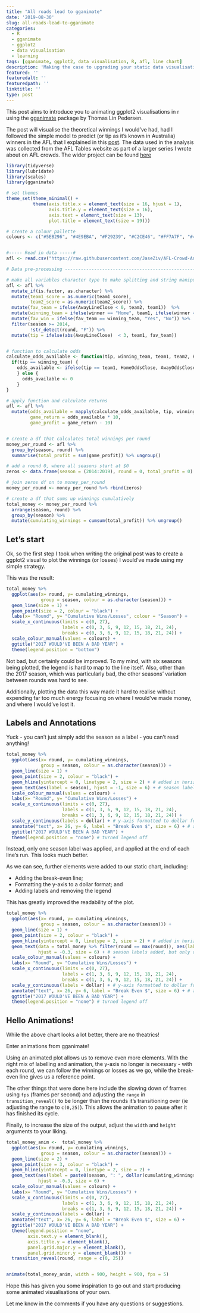 ```yaml
---
title: "All roads lead to gganimate"
date: '2019-08-30'
slug: all-roads-lead-to-gganimate
categories:
  - R
  - gganimate
  - ggplot2
  - data visualisation
  - learning
tags: [gganimate, ggplot2, data visualisation, R, afl, line chart]
description: 'Making the case to upgrading your static data visualisations to animated visualisations using gganimate'
featured: ''
featuredalt: ''
featuredpath: ''
linktitle: ''
type: post
---
```



This post aims to introduce you to animating ggplot2 visualisations in r using the [gganimate](https://github.com/thomasp85/gganimate) package by Thomas Lin Pedersen. 

The post will visualise the theoretical winnings I would've had, had I followed the simple model to predict (or tip as it's known in Australia) winners in the AFL that I explained in this [post](https://www.dontblamethedata.com/blog/simplifying-afl-tipping/). The data used in the analysis was collected from the AFL Tables website as part of a larger series I wrote about on AFL crowds. The wider project can be found [here](https://github.com/JaseZiv/AFL-Crowd-Analytics)

```r
library(tidyverse)
library(lubridate)
library(scales)
library(gganimate)

# set themes
theme_set(theme_minimal() +
          theme(axis.title.x = element_text(size = 16, hjust = 1), 
                axis.title.y = element_text(size = 16), 
                axis.text = element_text(size = 13),
                plot.title = element_text(size = 19)))

# create a colour pallette
colours <- c("#5EB296", "#4E9EBA", "#F29239", "#C2CE46", "#FF7A7F", "#4D4D4D")


#----- Read in data -----#
afl <- read.csv("https://raw.githubusercontent.com/JaseZiv/AFL-Crowd-Analytics/master/data/cleaned_data/afl_model_data.csv", stringsAsFactors = F)

# Data pre-processing -----------------------------------------------------

# make all variables character type to make splitting and string manipulation easier
afl <- afl %>% 
  mutate_if(is.factor, as.character) %>% 
  mutate(team1_score = as.numeric(team1_score),
         team2_score = as.numeric(team2_score)) %>% 
  mutate(fav_team = ifelse(AwayLineClose < 0, team2, team1))  %>% 
  mutate(winning_team = ifelse(winner == "Home", team1, ifelse(winner == "Away", team2, "Draw"))) %>% 
  mutate(fav_win = ifelse(fav_team == winning_team, "Yes", "No")) %>% 
  filter(season >= 2014,
         !str_detect(round, "F")) %>%
  mutate(tip = ifelse(abs(AwayLineClose)  < 3, team1, fav_team))


# function to calculate odds
calculate_odds_available <- function(tip, winning_team, team1, team2, HomeOddsClose, AwayOddsClose) {
  if(tip == winning_team) {
    odds_available <- ifelse(tip == team1, HomeOddsClose, AwayOddsClose)
    } else {
      odds_available <- 0
    }
}

# apply function and calculate returns
afl <- afl %>% 
  mutate(odds_available = mapply(calculate_odds_available, tip, winning_team, team1, team2, HomeOddsClose, AwayOddsClose),
         game_return = odds_available * 10,
         game_profit = game_return - 10)


# create a df that calculates total winnings per round
money_per_round <- afl %>% 
  group_by(season, round) %>% 
  summarise(total_profit = sum(game_profit)) %>% ungroup()

# add a round 0, where all seasons start at $0
zeros <- data.frame(season = (2014:2019), round = 0, total_profit = 0)

# join zeros df on to money_per_round
money_per_round <- money_per_round %>% rbind(zeros)

# create a df that sums up winnings cumulatively
total_money <- money_per_round %>% 
  arrange(season, round) %>% 
  group_by(season) %>% 
  mutate(cumulating_winnings = cumsum(total_profit)) %>% ungroup()

```



## Let's start

Ok, so the first step I took when writing the original post was to create a ggplot2 visual to plot the winnings (or losses) I would've made using my simple strategy.

This was the result:

```r
total_money %>%
  ggplot(aes(x= round, y= cumulating_winnings, 
             group = season, colour = as.character(season))) +
  geom_line(size = 1) +
  geom_point(size = 2, colour = "black") +
  labs(x= "Round", y= "Cumulative Wins/Losses", colour = "Season") +
  scale_x_continuous(limits = c(0, 27), 
                     labels = c(0, 3, 6, 9, 12, 15, 18, 21, 24), 
                     breaks = c(0, 3, 6, 9, 12, 15, 18, 21, 24)) +
  scale_colour_manual(values = colours) +
  ggtitle("2017 WOULD'VE BEEN A BAD YEAR") +
  theme(legend.position = "bottom")
```

Not bad, but certainly could be improved. To my mind, with six seasons being plotted, the legend is hard to map to the line itself. Also, other than the 2017 season, which was particularly bad, the other seasons' variation between rounds was hard to see.

Additionally, plotting the data this way made it hard to realise without expending far too much energy focusing on where I would've made money, and where I would've lost it.


## Labels and Annotations

Yuck - you can't just simply add the season as a label - you can't read anything!


```r
total_money %>%
  ggplot(aes(x= round, y= cumulating_winnings, 
             group = season, colour = as.character(season))) +
  geom_line(size = 1) +
  geom_point(size = 2, colour = "black") +
  geom_hline(yintercept = 0, linetype = 2, size = 2) + # added in horizontal line at $0
  geom_text(aes(label = season), hjust = -1, size = 6) + # season labels added
  scale_colour_manual(values = colours) +
  labs(x= "Round", y= "Cumulative Wins/Losses") +
  scale_x_continuous(limits = c(0, 27), 
                     labels = c(1, 3, 6, 9, 12, 15, 18, 21, 24), 
                     breaks = c(1, 3, 6, 9, 12, 15, 18, 21, 24)) +
  scale_y_continuous(labels = dollar) + # y-axis formatted to dollar format using scales
  annotate("text", x= 26, y= 6, label = "Break Even $", size = 6) + # added text to break even line
  ggtitle("2017 WOULD'VE BEEN A BAD YEAR") +
  theme(legend.position = "none") # turned legend off
```


Instead, only one season label was applied, and applied at the end of each line's run. This looks much better.

As we can see, further elements were added to our static chart, including:

* Adding the break-even line;
* Formatting the y-axis to a dollar format; and 
* Adding labels and removing the legend

This has greatly improved the readability of the plot.

```r
total_money %>%
  ggplot(aes(x= round, y= cumulating_winnings, 
             group = season, colour = as.character(season))) +
  geom_line(size = 1) +
  geom_point(size = 2, colour = "black") +
  geom_hline(yintercept = 0, linetype = 2, size = 2) + # added in horizontal line at $0
  geom_text(data = total_money %>% filter(round == max(round)), aes(label = season), 
            hjust = -0.3, size = 6) + # season labels added, but only one label per season
  scale_colour_manual(values = colours) +
  labs(x= "Round", y= "Cumulative Wins/Losses") +
  scale_x_continuous(limits = c(0, 27), 
                     labels = c(1, 3, 6, 9, 12, 15, 18, 21, 24), 
                     breaks = c(1, 3, 6, 9, 12, 15, 18, 21, 24)) +
  scale_y_continuous(labels = dollar) + # y-axis formatted to dollar format using scales
  annotate("text", x= 26, y= 6, label = "Break Even $", size = 6) + # added text to break even line
  ggtitle("2017 WOULD'VE BEEN A BAD YEAR") +
  theme(legend.position = "none") # turned legend off
```


## Hello Animations!

While the above chart looks a lot better, there are no theatrics!

Enter animations from gganimate!

Using an animated plot allows us to remove even more elements. With the right mix of labelling and animation, the y-axis no longer is necessary - with each round, we can follow the winnings or losses as we go, while the break-even line gives us a reference point.

The other things that were done here include the slowing down of frames using `fps` (frames per second) and adjusting the `range` in `transition_reveal()` to be longer than the rounds it's transitioning over (ie adjusting the range to `c(0,25)`). This allows the animation to pause after it has finished its cycle.

Finally, to increase the size of the output, adjust the `width` and `height` arguments to your liking.


```r
total_money_anim <-  total_money %>%
  ggplot(aes(x= round, y= cumulating_winnings, 
             group = season, colour = as.character(season))) +
  geom_line(size = 2) +
  geom_point(size = 3, colour = "black") +
  geom_hline(yintercept = 0, linetype = 2, size = 2) +
  geom_text(aes(label = paste0(season, ": ", dollar(cumulating_winnings))), 
            hjust = -0.3, size = 6) +
  scale_colour_manual(values = colours) +
  labs(x= "Round", y= "Cumulative Wins/Losses") +
  scale_x_continuous(limits = c(0, 27), 
                     labels = c(1, 3, 6, 9, 12, 15, 18, 21, 24), 
                     breaks = c(1, 3, 6, 9, 12, 15, 18, 21, 24)) +
  scale_y_continuous(labels = dollar) +
  annotate("text", x= 26, y= 6, label = "Break Even $", size = 6) +
  ggtitle("2017 WOULD'VE BEEN A BAD YEAR") +
  theme(legend.position = "none", 
        axis.text.y = element_blank(), 
        axis.title.y = element_blank(), 
        panel.grid.major.y = element_blank(), 
        panel.grid.minor.y = element_blank()) +
  transition_reveal(round, range = c(0, 25))


animate(total_money_anim, width = 900, height = 900, fps = 5)
```


Hope this has given you some inspiration to go out and start producing some animated visualisations of your own.

Let me know in the comments if you have any questions or suggestions.
